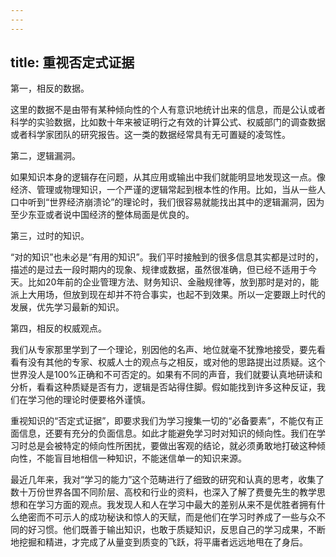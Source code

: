 ```yaml
---
---
---
```

title: 重视否定式证据
---






第一，相反的数据。

这里的数据不是由带有某种倾向性的个人有意识地统计出来的信息，而是公认或者科学的实验数据，比如数十年来被证明行之有效的计算公式、权威部门的调查数据或者科学家团队的研究报告。这一类的数据经常具有无可置疑的凌驾性。

第二，逻辑漏洞。

如果知识本身的逻辑存在问题，从其应用或输出中我们就能明显地发现这一点。像经济、管理或物理知识，一个严谨的逻辑常起到根本性的作用。比如，当从一些人口中听到“世界经济崩溃论”的理论时，我们很容易就能找出其中的逻辑漏洞，因为至少东亚或者说中国经济的整体局面是优良的。

第三，过时的知识。

“对的知识”也未必是“有用的知识”。我们平时接触到的很多信息其实都是过时的，描述的是过去一段时期内的现象、规律或数据，虽然很准确，但已经不适用于今天。比如20年前的企业管理方法、财务知识、金融规律等，放到那时是对的，能派上大用场，但放到现在却并不符合事实，也起不到效果。所以一定要跟上时代的发展，优先学习最新的知识。

第四，相反的权威观点。

我们从专家那里学到了一个理论，别因他的名声、地位就毫不犹豫地接受，要先看看有没有其他的专家、权威人士的观点与之相反，或对他的思路提出过质疑。这个世界没人是100%正确和不可否定的。如果有不同的声音，我们就要认真地研读和分析，看看这种质疑是否有力，逻辑是否站得住脚。假如能找到许多这种反证，我们在学习他的理论时便要格外谨慎。

重视知识的“否定式证据”，即要求我们为学习搜集一切的“必备要素”，不能仅有正面信息，还要有充分的负面信息。如此才能避免学习时对知识的倾向性。我们在学习时总是会被特定的倾向性所困扰，要做出客观的结论，就必须勇敢地打破这种倾向性，不能盲目地相信一种知识，不能迷信单一的知识来源。

最近几年来，我对“学习的能力”这个范畴进行了细致的研究和认真的思考，收集了数十万份世界各国不同阶层、高校和行业的资料，也深入了解了费曼先生的教学思想和在学习方面的观点。我发现人和人在学习中最大的差别从来不是优胜者拥有什么绝密而不可示人的成功秘诀和惊人的天赋，而是他们在学习时养成了一些与众不同的好习惯。他们既善于输出知识，也敢于质疑知识，反思自己的学习成果，不断地挖掘和精进，才完成了从量变到质变的飞跃，将平庸者远远地甩在了身后。
